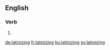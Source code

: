 ==English==

===Verb===
{{head|en|present participle}}

# {{present participle of|latinize|lang=en|nocat=1}}

[[de:latinizing]]
[[fr:latinizing]]
[[ku:latinizing]]
[[sv:latinizing]]